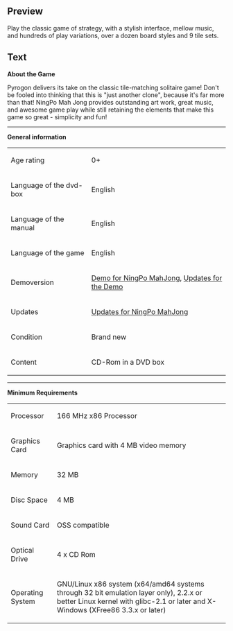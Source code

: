 ==Preview==
<p>Play the classic game of strategy, with a stylish interface, mellow music, and hundreds of play variations, over a dozen board styles and 9 tile sets.</p>

==Text==
<p><strong>About the Game</strong></p>
<p>Pyrogon delivers its take on the classic tile-matching solitaire game! Don't be fooled into thinking that this is "just another clone", because it's far more than that! NingPo Mah Jong provides outstanding art work, great music, and awesome game play while still retaining the elements that make this game so great - simplicity and fun!</p>
<hr />
<p><strong>General information</strong></p>
<table border="0">
<tbody>
<tr>
<td>Age rating<br /></td>
<td>0+</td>
</tr>
<tr>
<td>Language of the dvd-box</td>
<td>English</td>
</tr>
<tr>
<td>Language of the manual</td>
<td>English<br /></td>
</tr>
<tr>
<td>Language of the game</td>
<td>English</td>
</tr>
<tr>
<td>Demoversion</td>
<td><a href="http://demos.fun4tux.ch/ningpo/">Demo for NingPo MahJong</a>, <a href="http://updates.fun4tux.ch/ningpo-demo/">Updates for the Demo</a></td>
</tr>
<tr>
<td>Updates</td>
<td><a href="http://updates.fun4tux.ch/ningpo/">Updates for NingPo MahJong</a></td>
</tr>
<tr>
<td>Condition</td>
<td>Brand new</td>
</tr>
<tr>
<td>Content</td>
<td>CD-Rom in a DVD box</td>
</tr>
</tbody>
</table>
<p></p>
<hr />
<p><strong>Minimum Requirements<br /></strong></p>
<table border="0" cellspacing="5" cellpadding="5">
<tbody>
<tr>
<td>Processor<br /></td>
<td>166 MHz x86 Processor<br /></td>
</tr>
<tr>
<td>Graphics Card<br /></td>
<td>Graphics card with 4 MB video memory<br /></td>
</tr>
<tr>
<td>Memory</td>
<td>32 MB</td>
</tr>
<tr>
<td>Disc Space<br /></td>
<td>4 MB</td>
</tr>
<tr>
<td>Sound Card</td>
<td>OSS compatible</td>
</tr>
<tr>
<td>Optical Drive</td>
<td>4 x CD Rom<br /></td>
</tr>
<tr>
<td>Operating System<br /></td>
<td>
<p>GNU/Linux x86 system (x64/amd64 systems through 32 bit emulation layer only), 2.2.x or better Linux kernel with glibc-2.1 or later and X-Windows (XFree86 3.3.x or later)</p>
</td>
</tr>
</tbody>
</table>
